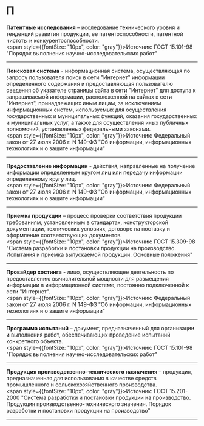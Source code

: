 # П

**Патентные исследования** – исследование технического уровня и тенденций развития продукции, ее патентоспособности, патентной чистоты и конкурентоспособности.  
<span style={{fontSize: "10px", color: "gray"}}>Источник: ГОСТ 15.101-98 "Порядок выполнения научно-исследовательских работ" </span>

---

**Поисковая система** - информационная система, осуществляющая по запросу пользователя поиск в сети "Интернет" информации определенного содержания и предоставляющая пользователю сведения об указателе страницы сайта в сети "Интернет" для доступа к запрашиваемой информации, расположенной на сайтах в сети "Интернет", принадлежащих иным лицам, за исключением информационных систем, используемых для осуществления государственных и муниципальных функций, оказания государственных и муниципальных услуг, а также для осуществления иных публичных полномочий, установленных федеральными законами.  
<span style={{fontSize: "10px", color: "gray"}}>Источник: Федеральный закон от 27 июля 2006 г. N 149-ФЗ "Об информации, информационных технологиях и о защите информации" </span>

---

**Предоставление информации** - действия, направленные на получение информации определенным кругом лиц или передачу информации определенному кругу лиц.  
<span style={{fontSize: "10px", color: "gray"}}>Источник: Федеральный закон от 27 июля 2006 г. N 149-ФЗ "Об информации, информационных технологиях и о защите информации" </span>

---

**Приемка продукции** – процесс проверки соответствия продукции требованиям, установленным в стандартах, конструкторской документации, технических условиях, договоре на поставку и оформление соответствующих документов.  
<span style={{fontSize: "10px", color: "gray"}}>Источник: ГОСТ 15.309-98 "Система разработки и постановки продукции на производство. Испытания и приемка выпускаемой продукции. Основные положения" </span>

---

**Провайдер хостинга** - лицо, осуществляющее деятельность по предоставлению вычислительной мощности для размещения информации в информационной системе, постоянно подключенной к сети "Интернет".  
<span style={{fontSize: "10px", color: "gray"}}>Источник: Федеральный закон от 27 июля 2006 г. N 149-ФЗ "Об информации, информационных технологиях и о защите информации" </span>

---

**Программа испытаний** – документ, предназначенный для организации и выполнения работ, обеспечивающих проведение испытаний конкретного объекта.  
<span style={{fontSize: "10px", color: "gray"}}>Источник: ГОСТ 15.101-98 "Порядок выполнения научно-исследовательских работ" </span>

---

**Продукция производственно-технического назначения** – продукция, предназначенная для использования в качестве средств промышленного и сельскохозяйственного производства.  
<span style={{fontSize: "10px", color: "gray"}}>Источник: ГОСТ 15.201-2000 "Система разработки и постановки продукции на производство. Продукция производственно-технического значения. Порядок разработки и постановки продукции на производство" </span>

---
